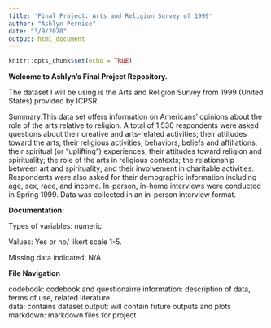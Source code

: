 ```yaml
---
title: 'Final Project: Arts and Religion Survey of 1999'
author: "Ashlyn Pernice"
date: "3/9/2020"
output: html_document
---
```


```r
knitr::opts_chunk$set(echo = TRUE)
```

**Welcome to Ashlyn's Final Project Repository.**

The dataset I will be using is the Arts and Religion Survey from 1999 (United States) provided by ICPSR.

Summary:This data set offers information on Americans' opinions about the role of the arts relative to religion. A total of 1,530 respondents were asked questions about their creative and arts-related activities; their attitudes toward the arts; their religious activities, behaviors, beliefs and affiliations; their spiritual (or "uplifting") experiences; their attitudes toward religion and spirituality; the role of the arts in religious contexts; the relationship between art and spirituality; and their involvement in charitable activities. Respondents were also asked for their demographic information including age, sex, race, and income. In-person, in-home interviews were conducted in Spring 1999. Data was collected in an in-person interview format. 

**Documentation:**

Types of variables: numeric 

Values: Yes or no/ likert scale 1-5. 

Missing data indicated: N/A

**File Navigation**

codebook: codebook and questionairre 
information: description of data, terms of use, related literature  
data: contains dataset 
output: will contain future outputs and plots 
markdown: markdown files for project 




```r







```